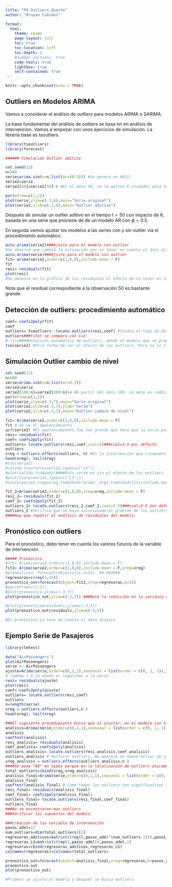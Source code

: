 ```yaml
---
title: "P9_Outliers_Quarto"
author: "Brayan Cubides"

format:
  html:
    theme: cosmo
    page-layout: full
    toc: true
    toc-location: left
    toc-depth: 2
    #number-sections: true
    code-tools: true
    lightbox: true
    self-contained: true   
---
```


```r
knitr::opts_chunk$set(echo = TRUE)
```

## Outliers en Modelos ARIMA
Vamos a considerar el análisis de outliers para modelos ARIMA o SARIMA.

La base fundamental del análisis de outliers se basa en en análisis de intervención. Vamos a empezar con unos ejercicios de simulación. La librería base es tsoutliers.

```r
library(tsoutliers)
library(forecast)
```

```r
###### Simulación Outlier aditivo

set.seed(12)
n=200
serie=arima.sim(n=n,list(ar=(0.5))) #Se genera un AR(1)
serie2=serie
serie2[50]=serie2[50]-6 #En el dato 50, se le quitan 6 unidades para volverlo un outlier

par(mfrow=c(1,2))
plot(serie,ylim=c(-3,6),main="Serie original")
plot(serie2,ylim=c(-3,6),main="Outlier aditivo")
```

Después de simular un outlier aditivo en el tiempo $t=50$ con impacto de 6, basada en una serie que proviene de de un modelo AR con $\phi=0.5$.

En seguida vamos ajustar los modelos a las series con y sin outlier vía el procedimiento automático.
```r
auto.arima(serie2)###Ajuste para el modelo con outlier
#Se observa que cambió la estimación por no tener en cuenta el dato atípico para modelar
auto.arima(serie)###Ajuste para el modelo sin outlier 
fit= arima(serie2,order=c(1,0,0),include.mean = F)
fit
resi= residuals(fit)
plot(resi)
#Se observa en la gráfica de los residuales el efecto de no tener en cuenta los datos típicos
```
Note que el residual correspodiente a la observación 50 es bastante grande.

## Detección de outliers: procedimiento automático

```r
coef= coefs2poly(fit)
coef
outliers= tsoutliers::locate.outliers(resi,coef) #Inidca el tipo de dato atípico, la posición y su efecto.
outliers###tstat se compara con C=3
# ?tso####Detección automática de outliers, donde el modelo que se propone es via auto.arima
tso(serie2) #Otra forma de ver el efecto de los outliers. Pero no lo tiene en cuenta para calcular el coeficiente
```
## Simulación Outlier cambio de nivel
```r
set.seed(12)
n=500
serie=arima.sim(n=n,list(ar=0.3))
serie2=serie
serie2[100:n]=serie2[100:n]+4 #A partir del dato 100, se mete un cambio de nivel de impactó 4
par(mfrow=c(1,2))
plot(serie,ylim=c(-3,7),main="Serie original")
plot(serie2,ylim=c(-3,7),ylab="Serie")
plot(serie2,ylim=c(-3,7),main="Outlier cambio de nivel")
```

```r
fit= Arima(serie2,order=c(1,0,0),include.mean = F)
fit # Se ve el apalancamiento
acf(serie2) #El apalancamiento fue tan grande que hace que la serie parezca estacional, cuando no es estacionaria
resi= residuals(fit)
coef= coefs2poly(fit)
outliers= locate.outliers(resi,coef,cval=5)###cval=3.5 por defecto
outliers
xreg = outliers.effects(outliers, n) #Es la intervención que creabamos en el punto anterior, genera una variable escalón
head(xreg); tail(xreg)
#tso(serie2)
#salida_tso=tso(y=serie2,types=c("LS"))
#plot(salida_tso$yadj)####Esta serie es sin el efecto de los outliers
#plot(tso(y=serie2,types=c("LS")))
#tso(y=serie2,xreg=xreg,tsmethod="arima",args.tsmethod=list(include.mean=FALSE,order=c(1,0,0)))#####Yo especifico el modelo

fit_2=Arima(serie2,order=c(1,0,0),xreg=xreg,include.mean = F)
resi_2= residuals(fit_2)
coef_2= coefs2poly(fit_2)
outliers_2= locate.outliers(resi_2,coef_2,cval=3.5)###cval=3.5 por defecto
outliers_2 #Verifico que se haya solucionado el problem de los outliers
####Hay que repetir el análisis de residuales del modelo.
```
## Pronóstico con outliers
Para el pronóstico, debo tener en cuenta los valores futuros de la variable de intervención.

```r
##### Pronóstico 
#fit= Arima(serie2,order=c(1,0,0),include.mean = F)
fit2= Arima(serie2,order=c(1,0,0),include.mean = F,xreg=xreg)
#pronostico=  forecast(object=fit,h=15)  #4.093698                      
regresoras=c(rep(1,15))
pronostico_out=forecast(object=fit2,xreg=regresoras,h=15) 
#par(mfrow=c(1,2))
#plot(pronostico,ylim=c(-3,7))
plot(pronostico_out,ylim=c(-3,7)) ###Note la reducción en la varianza de las predicciones 

#plot(pronostico$residuals,ylim=c(-3,5))
plot(pronostico_out$residuals,ylim=c(-3,5))  

#El prónostico ya tuvo en cuenta el dato atípico
```


## Ejemplo Serie de Pasajeros

```r
library(lmtest)
```

```r

data("AirPassengers")
plot(AirPassengers)
serie <- AirPassengers
ajuste=Arima(serie,order=c(0,1,1),seasonal = list(order = c(0, 1, 1)),include.mean=F,lambda =0 )
# lambda = 0 le añade el logaritmo a la serie
resi= residuals(ajuste)
plot(resi)
coef= coefs2poly(ajuste)
outliers= locate.outliers(resi,coef)
outliers
n=length(serie)
xreg = outliers.effects(outliers,n ) 
head(xreg); tail(xreg)

###El siguiente procedimiento busca que al ajustar, en el modelo con el efecto de los outliers, se busquen si hay mas outliers.
analisis=Arima(serie,order=c(0,1,1),seasonal = list(order = c(0, 1, 1)),include.mean=F,lambda =0 ,xreg=xreg) #xreg contiene las tres dummies aditivas
analisis
coeftest(analisis)
resi_analisis= residuals(analisis)
coef_analisis= coefs2poly(analisis)
outliers_analisis= locate.outliers(resi_analisis,coef_analisis)
outliers_analisis # Verficar outliers, me aparece un nuevo otlier de cambio de nivel
xreg_analisis = outliers.effects(outliers_analisis,n )
####Se pone "AO" en types porque en la localización de outliers únicamente encontró aditivos. Se incluye los efectos de los outliers, así que ahora encontró un outlier cambio de nivel en el tiempo 54.  
total_outliers=cbind(xreg,xreg_analisis)
analisis_final=Arima(serie,order=c(0,1,1),seasonal = list(order = c(0, 1, 1)),include.mean=F,lambda =0 ,xreg=total_outliers)
analisis_final
coeftest(analisis_final) # Como todos los outliers son significativos se dejan todos
resi_final= residuals(analisis_final)
coef_final= coefs2poly(analisis_final)
outliers_final= locate.outliers(resi_final,coef_final)
outliers_final
###No se encontraron mas outliers
###Verificar los supuestos del modelo.

```

```r
###Creación de las variable de intervención
pasos_adel=12
num_outliers=dim(total_outliers)[2]
regresoras_aditivos=matrix(c(rep(0,pasos_adel*(num_outliers-1))),pasos_adel,num_outliers-1)
regresoras_LS=matrix(c(rep(1,pasos_adel)),pasos_adel,1)
regresoras=cbind(regresoras_aditivos,regresoras_LS)
colnames(regresoras)=colnames(total_outliers)

pronostico_out=forecast(object=analisis_final,xreg=regresoras,h=pasos_adel) 
pronostico_out
plot(pronostico_out)

#Primero se ajusta el modelo y después se busca outliers
```